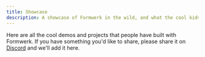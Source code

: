 ```yaml
---
title: Showcase
description: A showcase of Formwerk in the wild, and what the cool kids are building with it.
---
```



Here are all the cool demos and projects that people have built with Formwerk. If you have something you'd like to share, please share it on [Discord](https://discord.gg/gQ7wqpvT5X) and we'll add it here.

<div class="grid grid-cols-1 gap-4 sm:grid-cols-2 lg:grid-cols-3">
  <PreviewCard
    title="NumberFlow"
    description="Showcase of a number field using the excellent `@number-flow/vue` to animate value transitions."
    link="https://stackblitz.com/edit/formwerk-numberflow"
    src="/thumbs/number-flow.mp4"
    external
    client:idle
  />
</div>
